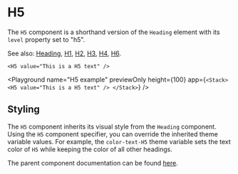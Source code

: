 # H5

The `H5` component is a shorthand version of the `Heading` element with its `level` property set to "h5".

See also: [Heading](./Heading), [H1](./H1), [H2](./H2), [H3](./H3), [H4](./H4), [H6](./H6).

```ueml copy
<H5 value="This is a H5 text" />
```

<Playground
  name="H5 example"
  previewOnly
  height={100}
  app={`
  <Stack>
    <H5 value="This is a H5 text" />
  </Stack>
  `}
/>

## Styling

The `H5` component inherits its visual style from the `Heading` component.
Using the `H5` component specifier, you can override the inherited theme variable values.
For example, the `color-text-H5` theme variable sets the text color of `H5` while keeping the color of all other headings.


The parent component documentation can be found [here](./Heading.mdx).